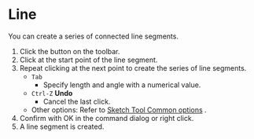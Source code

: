 
# Line

<Reference shortcut="Shift-A" command="Line" button="Toolbar" />

You can create a series of connected line segments.

1. Click the button on the toolbar.
2. Click at the start point of the line segment.
3. Repeat clicking at the next point to create the series of line segments.
   - `Tab` 
      - Specify length and angle with a numerical value.
   - `Ctrl-Z` **Undo**
      - Cancel the last click.
   - Other options: Refer to [Sketch Tool Common options](common-options) .
4. Confirm with OK in the command dialog or right click.
5. A line segment is created.